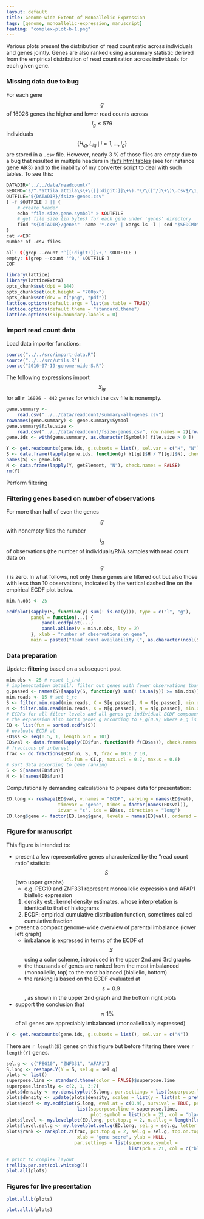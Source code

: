 ```yaml
---
layout: default
title: Genome-wide Extent of Monoallelic Expression
tags: [genome, monoallelic-expression, manuscript]
featimg: "complex-plot-b-1.png"
---
```


Various plots present the distribution of read count ratio across individuals and genes jointly.  Genes are also ranked using a summary statistic derived from the empirical distribution of read count ration across individuals for each given gene.

### Missing data due to bug

For each gene $$g$$ of 16026 genes the higher and lower read counts across $$I_g\le 579$$ individuals $$\{H_{ig}, L_{ig} \,\mid \, i=1,...,I_g\}$$ are stored in a `.csv` file.  However, nearly 3 % of those files are empty due to a bug that resulted in multiple headers in [Ifat's html tables][ifat] (see for instance gene AK3) and to the inability of my converter script to deal with such tables.  To see this:

```r
DATADIR="../../data/readcount/"
SEDCMD='s/^.*attila attila\s\+\([[:digit:]]\+\).*\/\([^/]\+\)\.csv$/\1,\2/'
OUTFILE="${DATADIR}/fsize-genes.csv"
[ -f $OUTFILE ] || {
    # create header
    echo "file.size,gene.symbol" > $OUTFILE
    # get file size (in bytes) for each gene under 'genes' directory
    find "${DATADIR}/genes" -name '*.csv' | xargs ls -l | sed "$SEDCMD" >> $OUTFILE
}
cat <<EOF
Number of .csv files

all: $(grep --count '^[[:digit:]]\+,' $OUTFILE )
empty: $(grep --count '^0,' $OUTFILE )
EOF
```

```r
library(lattice)
library(latticeExtra)
opts_chunk$set(dpi = 144)
opts_chunk$set(out.height = "700px")
opts_chunk$set(dev = c("png", "pdf"))
lattice.options(default.args = list(as.table = TRUE))
lattice.options(default.theme = "standard.theme")
lattice.options(skip.boundary.labels = 0)
```

### Import read count data

Load data importer functions:
```r
source("../../src/import-data.R")
source("../../src/utils.R")
source("2016-07-19-genome-wide-S.R")
```

The following expressions import $$S_{ig}$$ for all `r 16026 - 442` genes for which the csv file is nonempty.

```r
gene.summary <-
    read.csv("../../data/readcount/summary-all-genes.csv")
rownames(gene.summary) <- gene.summary$Symbol
gene.summary$file.size <-
    read.csv("../../data/readcount/fsize-genes.csv", row.names = 2)[rownames(gene.summary), , drop = TRUE]
gene.ids <- with(gene.summary, as.character(Symbol)[ file.size > 0 ])
```

```r
Y <- get.readcounts(gene.ids, g.subsets = list(), sel.var = c("H", "N"), rm.conflict = TRUE)
S <- data.frame(lapply(gene.ids, function(g) Y[[g]]$H / Y[[g]]$N), check.names = FALSE)
names(S) <- gene.ids
N <- data.frame(lapply(Y, getElement, "N"), check.names = FALSE)
rm(Y)
```

Perform filtering

### Filtering genes based on number of observations

For more than half of even the genes $$g$$ with nonempty files the number $$I_g$$ of observations (the number of individuals/RNA samples with read count data on $$g$$) is zero.  In what follows, not only these genes are filtered out but also those with less than 10 observations, indicated by the vertical dashed line on the empirical ECDF plot below.

```r
min.n.obs <- 25
```
```r
ecdfplot(sapply(S, function(y) sum(! is.na(y))), type = c("l", "g"),
         panel = function(...) {
             panel.ecdfplot(...)
             panel.abline(v = min.n.obs, lty = 2)
         }, xlab = "number of observations on gene",
         main = paste0("Read count availability (", as.character(ncol(S)), " genes)"))
```

### Data preparation

Update: **filtering** based on a subsequent post
```r
min.obs <- 25 # reset t_ind
# implementation detail!: filter out genes with fewer observations than 'min.obs'
g.passed <- names(S)[sapply(S, function(y) sum(! is.na(y)) >= min.obs)]
min.reads <- 15 # set t_rc
S <- filter.min.read(min.reads, X = S[g.passed], N = N[g.passed], min.obs = min.obs)
N <- filter.min.read(min.reads, X = N[g.passed], N = N[g.passed], min.obs = min.obs)
# ECDFs for all filter levels and all genes g; individual ECDF components F_g are named according to gene g
# the expression also sorts genes g according to F_g(0.9) where F_g is the ECDF for gene g 
ED <- list(fun = sorted.ecdfs(S))
# evaluate ECDF at
ED$ss <- seq(0.5, 1, length.out = 101)
ED$val <- data.frame(lapply(ED$fun, function(f) f(ED$ss)), check.names = FALSE)
# fractions of interest
frac <- do.fractions(ED$fun, S, N, frac = 10:6 / 10,
                     ucl.fun = CI.p, max.ucl = 0.7, max.s = 0.6)
# sort data according to gene ranking
S <- S[names(ED$fun)]
N <- N[names(ED$fun)]
```

Computationally demanding calculations to prepare data for presentation:

```r
ED.long <- reshape(ED$val, v.names = "ECDF", varying = names(ED$val),
                   timevar = "gene", times = factor(names(ED$val)),
                   idvar = "s", ids = ED$ss, direction = "long")
ED.long$gene <- factor(ED.long$gene, levels = names(ED$val), ordered = TRUE)
```

### Figure for manuscript

This figure is intended to:

* present a few representative genes characterized by the "read count ratio" statistic $$S$$ (two upper graphs)
  * e.g. PEG10 and ZNF331 represent monoallelic expression and AFAP1 biallelic expression
  1. density est.: kernel density estimates, whose interpretation is identical to that of histograms
  1. ECDF: empirical cumulative distribution function, sometimes called cumulative fraction
* present a compact genome-wide overview of parental imbalance (lower left graph)
  * imbalance is expressed in terms of the ECDF of $$S$$ using a color scheme, introduced in the upper 2nd and 3rd graphs
  * the thousands of genes are ranked from the most imbalanced (monoallelic, top) to the most balanced (biallelic, bottom)
  * the ranking is based on the ECDF evaluated at $$s = 0.9$$, as shown in the upper 2nd graph and the bottom right plots
* support the conclusion that $$\approx 1 \%$$ of all genes are appreciably imbalanced (monoallelically expressed)

```r
Y <- get.readcounts(gene.ids, g.subsets = list(), sel.var = c("N"))
```

There are `r length(S)` genes on this figure but before filtering there were `r length(Y)` genes.

```r
sel.g <- c("PEG10", "ZNF331", "AFAP1")
S.long <- reshape.Y(Y = S, sel.g = sel.g)
plots <- list()
superpose.line <- standard.theme(color = FALSE)$superpose.line
superpose.line$lty <- c(2, 1, 3:7)
plots$density <- my.densityplot(S.long, par.settings = list(superpose.line = superpose.line), xlab = NULL, ylab = "density")
plots$density <- update(plots$density, scales = list(y = list(at = pretty(density(S[[sel.g[1]]], na.rm = TRUE)$y, n = 3))))
plots$ecdf <- my.ecdfplot(S.long, eval.at = c(0.9), survival = TRUE, par.settings =
                          list(superpose.line = superpose.line,
                               plot.symbol = list(pch = 21, col = "black", fill = "lightgreen", cex = 2)))
plots$level <- my.levelplot(ED.long, pct.top.g = 2, n.all.g = length(levels(ED.long$gene)), top.on.top = TRUE, xlab = "read count ratio, S", ylab = "gene rank")
plots$level.sel.g <- my.levelplot.sel.g(ED.long, sel.g = sel.g, letter.labels = TRUE)
plots$rank <- rankplot.2(frac, pct.top.g = 2, sel.g = sel.g, top.on.top = TRUE,
                          xlab = "gene score", ylab = NULL,
                         par.settings = list(superpose.symbol =
                                             list(pch = 21, col = c("black", "black"), fill = c("lightgray", "lightgreen"), cex = c(1.0, 2))))

# print to complex layout
trellis.par.set(col.whitebg())
plot.all(plots)
```

### Figures for live presentation

```r
plot.all.b(plots)
```

```r
plot.all.b(plots)
```

[ifat]: http://katahdin.mssm.edu/ifat/web/cm/home
[Fig 1]: https://docs.google.com/presentation/d/1YvpA1AJ-zzir1Iw0F25tO9x8gkSAzqaO4fjB7K3zBhE/edit#slide=id.p4
